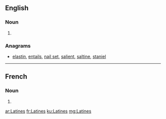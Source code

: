 {{also|latines}}
==English==

===Noun===
{{head|en|plural}}

# {{plural of|Latine|lang=en}}

===Anagrams===
* [[elastin#English|elastin]], [[entails#English|entails]], [[nail set#English|nail set]], [[salient#English|salient]], [[saltine#English|saltine]], [[staniel#English|staniel]]

----

==French==

===Noun===
{{head|fr|plural}}

# {{plural of|Latine|lang=fr}}

[[ar:Latines]]
[[fr:Latines]]
[[ku:Latines]]
[[mg:Latines]]